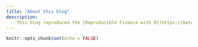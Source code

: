 ```yaml
---
title: "About this blog"
description: 
    This blog reproduced the [Reproducible Finance with R](https://beta.rstudioconnect.com/content/3776/) for practice [Radix](https://rstudio.github.io/radix/blog.html). Welcome to visit my blog for my intern in UC Davis The West Coast Metabolomics Center[Metabox](https://hushuli.github.io/Metabox-Blog.github.io/).
---
```


```r
knitr::opts_chunk$set(echo = FALSE)
```
